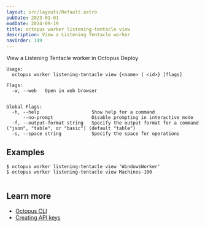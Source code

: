```yaml
---
layout: src/layouts/Default.astro
pubDate: 2023-01-01
modDate: 2024-09-19
title: octopus worker listening-tentacle view
description: View a Listening Tentacle worker
navOrder: 149
---
```


View a Listening Tentacle worker in Octopus Deploy

```
Usage:
  octopus worker listening-tentacle view {<name> | <id>} [flags]

Flags:
  -w, --web   Open in web browser


Global Flags:
  -h, --help                   Show help for a command
      --no-prompt              Disable prompting in interactive mode
  -f, --output-format string   Specify the output format for a command ("json", "table", or "basic") (default "table")
  -s, --space string           Specify the space for operations

```

## Examples

<SamplesInstance />

```
$ octopus worker listening-tentacle view 'WindowsWorker'
$ octopus worker listening-tentacle view Machines-100


```

## Learn more

- [Octopus CLI](/docs/octopus-rest-api/cli)
- [Creating API keys](/docs/octopus-rest-api/how-to-create-an-api-key)